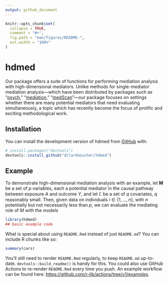 ```yaml
---
output: github_document
---
```


<!-- README.md is generated from README.Rmd. Please edit that file -->

```r
knitr::opts_chunk$set(
  collapse = TRUE,
  comment = "#>",
  fig.path = "man/figures/README-",
  out.width = "100%"
)
```

# hdmed

<!-- badges: start -->
<!-- badges: end -->

Our package offers a suite of functions for performing mediation analysis with
high-dimensional mediators. Unlike methods for single-mediator mediation
analysis---which have been distributed by packages such as "[psych](https://CRAN.R-project.org/package=psych)," "[mediation](https://CRAN.R-project.org/package=mediation),"
"[medScan](https://CRAN.R-project.org/package=medScan)"---our package 
focuses on settings whether there are many potential mediators that need 
evaluating simultaneously, a topic which has recently become the focus of prolific
and exciting methodological work. 

## Installation

You can install the development version of hdmed from [GitHub](https://github.com/) with:

``` r
# install.packages("devtools")
devtools::install_github("dclarkboucher/hdmed")
```

## Example

To demonstrate high-dimensional mediation analysis with an example, let 
$\mathbf{M}$ be a set of $p$ variables, each a potential mediator in the causal
pathway between exposure $A$ and outcome $Y$, and let $\mathbb{C}$ be a set
of $q$ covariates, $q$ reasonably small. Then, given data on individuals
$i\in\{1,\dots,n\}$, with $n$ potentially but not necessarily less than $p$, we 
can evaluate the mediating role of $M$ with the models

\begin{equation}
A = B
\end{equation}


```r
library(hdmed)
## basic example code
```

What is special about using `README.Rmd` instead of just `README.md`? You can include R chunks like so:

```r
summary(cars)
```

You'll still need to render `README.Rmd` regularly, to keep `README.md` up-to-date. `devtools::build_readme()` is handy for this. You could also use GitHub Actions to re-render `README.Rmd` every time you push. An example workflow can be found here: <https://github.com/r-lib/actions/tree/v1/examples>.

